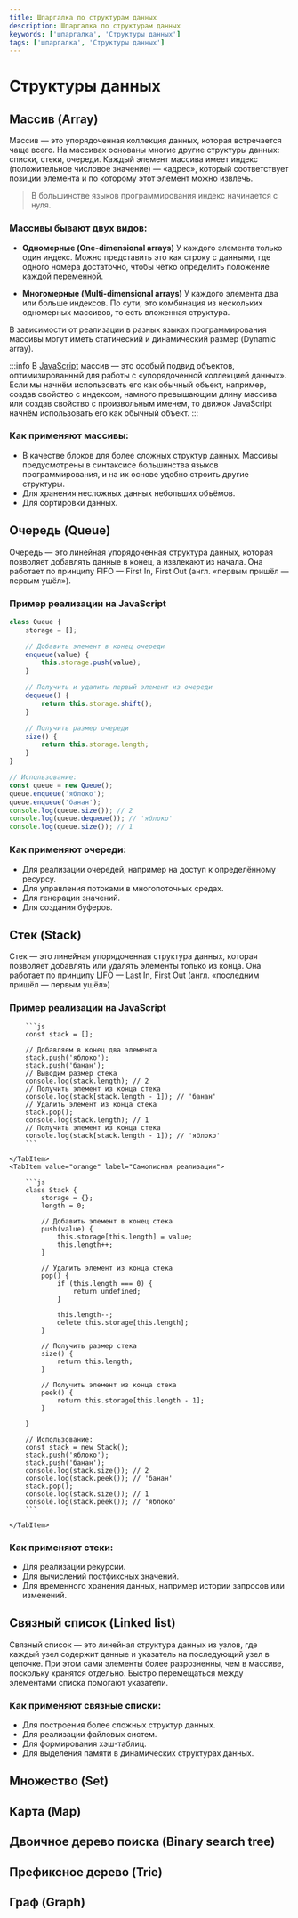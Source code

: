 ```yaml
---
title: Шпаргалка по структурам данных
description: Шпаргалка по структурам данных
keywords: ['шпаргалка', 'Структуры данных']
tags: ['шпаргалка', 'Структуры данных']
---
```



# Структуры данных

## Массив (Array)

Массив — это упорядоченная коллекция данных, которая встречается чаще всего. На массивах основаны многие другие структуры данных: списки, стеки, очереди.
Каждый элемент массива имеет индекс (положительное числовое значение) — «адрес», который соответствует позиции элемента и по которому этот элемент можно извлечь.

> В большинстве языков программирования индекс начинается с нуля.

### Массивы бывают двух видов:

- **Одномерные (One-dimensional arrays)**
  У каждого элемента только один индекс. Можно представить это как строку с данными, где одного номера достаточно, чтобы чётко определить положение каждой переменной.

- **Многомерные (Multi-dimensional arrays)**
  У каждого элемента два или больше индексов. По сути, это комбинация из нескольких одномерных массивов, то есть вложенная структура.

В зависимости от реализации в разных языках программирования массивы могут иметь статический и динамический размер (Dynamic array).

:::info
В [JavaScript](./javascript/array.md) массив — это особый подвид объектов, оптимизированный для работы с «упорядоченной коллекцией данных». Если мы начнём использовать его как обычный объект, например, создав свойство с индексом, намного превышающим длину массива или создав свойство с произвольным именем, то движок JavaScript начнём использовать его как обычный объект.
:::

### Как применяют массивы:

- В качестве блоков для более сложных структур данных. Массивы предусмотрены в синтаксисе большинства языков программирования, и на их основе удобно строить другие структуры.
- Для хранения несложных данных небольших объёмов.
- Для сортировки данных.

## Очередь (Queue)

Очередь — это линейная упорядоченная структура данных, которая позволяет добавлять данные в конец, а извлекают из начала.
Она работает по принципу FIFO — First In, First Out (англ. «первым пришёл — первым ушёл»).

### Пример реализации на JavaScript

```js
class Queue {
    storage = [];

    // Добавить элемент в конец очереди
    enqueue(value) {
        this.storage.push(value);
    }

    // Получить и удалить первый элемент из очереди
    dequeue() {
        return this.storage.shift();
    }

    // Получить размер очереди
    size() {
        return this.storage.length;
    }
}

// Использование:
const queue = new Queue();
queue.enqueue('яблоко');
queue.enqueue('банан');
console.log(queue.size()); // 2
console.log(queue.dequeue()); // 'яблоко'
console.log(queue.size()); // 1
```

### Как применяют очереди:

- Для реализации очередей, например на доступ к определённому ресурсу.
- Для управления потоками в многопоточных средах.
- Для генерации значений.
- Для создания буферов.

## Стек (Stack)

Стек — это линейная упорядоченная структура данных, которая позволяет добавлять или удалять элементы только из конца. Она работает по принципу LIFO — Last In, First Out (англ. «последним пришёл — первым ушёл»)

### Пример реализации на JavaScript

<Tabs>
    <TabItem value="apple" label="Встроенная в язык структура данных" default>

        ```js
        const stack = [];

        // Добавляем в конец два элемента
        stack.push('яблоко');
        stack.push('банан');
        // Выводим размер стека
        console.log(stack.length); // 2
        // Получить элемент из конца стека
        console.log(stack[stack.length - 1]); // 'банан'
        // Удалить элемент из конца стека
        stack.pop();
        console.log(stack.length); // 1
        // Получить элемент из конца стека
        console.log(stack[stack.length - 1]); // 'яблоко'
        ```

    </TabItem>
    <TabItem value="orange" label="Самописная реализации">

        ```js
        class Stack {
            storage = {};
            length = 0;

            // Добавить элемент в конец стека
            push(value) {
                this.storage[this.length] = value;
                this.length++;
            }

            // Удалить элемент из конца стека
            pop() {
                if (this.length === 0) {
                    return undefined;
                }

                this.length--;
                delete this.storage[this.length];
            }

            // Получить размер стека
            size() {
                return this.length;
            }

            // Получить элемент из конца стека
            peek() {
                return this.storage[this.length - 1];
            }

        }

        // Использование:
        const stack = new Stack();
        stack.push('яблоко');
        stack.push('банан');
        console.log(stack.size()); // 2
        console.log(stack.peek()); // 'банан'
        stack.pop();
        console.log(stack.size()); // 1
        console.log(stack.peek()); // 'яблоко'
        ```

    </TabItem>

</Tabs>

### Как применяют стеки:

- Для реализации рекурсии.
- Для вычислений постфиксных значений.
- Для временного хранения данных, например истории запросов или изменений.

## Связный список (Linked list)

Связный список — это линейная структура данных из узлов, где каждый узел содержит данные и указатель на последующий узел в цепочке. При этом сами элементы более разрозненны, чем в массиве, поскольку хранятся отдельно. Быстро перемещаться между элементами списка помогают указатели.

### Как применяют связные списки:

- Для построения более сложных структур данных.
- Для реализации файловых систем.
- Для формирования хэш-таблиц.
- Для выделения памяти в динамических структурах данных.

## Множество (Set)

## Карта (Map)

## Двоичное дерево поиска (Binary search tree)

## Префиксное дерево (Trie)

## Граф (Graph)
